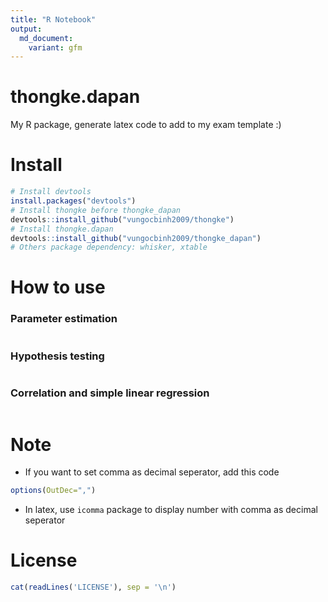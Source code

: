 ```yaml
---
title: "R Notebook"
output:
  md_document:
    variant: gfm
---
```


# thongke.dapan

My R package, generate latex code to add to my exam template :)

# Install
```r
# Install devtools
install.packages("devtools")
# Install thongke before thongke_dapan
devtools::install_github("vungocbinh2009/thongke")
# Install thongke.dapan
devtools::install_github("vungocbinh2009/thongke_dapan")
# Others package dependency: whisker, xtable
```
# How to use

### Parameter estimation
```r

```

### Hypothesis testing
```r

```

### Correlation and simple linear regression
```r

```

# Note
+ If you want to set comma as decimal seperator, add this code
```r
options(OutDec=",")
```
+ In latex, use ``icomma`` package to display number with comma as decimal seperator

# License
```r
cat(readLines('LICENSE'), sep = '\n')
```